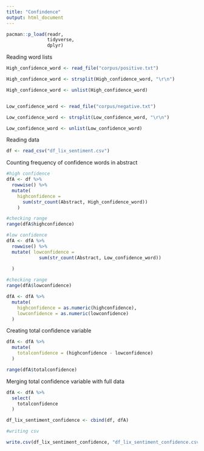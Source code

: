 ```yaml
---
title: "Confindence"
output: html_document
---
```


```r
pacman::p_load(readr, 
               tidyverse, 
               dplyr)
```


Reading word lists
```r
High_confidence_word <- read_file("corpus/positive.txt")

High_confidence_word <- strsplit(High_confidence_word, "\r\n")

High_confidence_word <- unlist(High_confidence_word)


Low_confidence_word <- read_file("corpus/negative.txt")

Low_confidence_word <- strsplit(Low_confidence_word, "\r\n")

Low_confidence_word <- unlist(Low_confidence_word)

```

Reading data
```r

df <- read_csv("df_lix_sentiment.csv")

```

Counting frequency of confidence words in abstract

```r

#high confidence
dfA <- df %>%
  rowwise() %>% 
  mutate(
    highconfidence =
      sum(str_count(Abstract, High_confidence_word))
    )

#checking range 
range(dfA$highconfidence)

#low confidence
dfA <- dfA %>%
  rowwise() %>% 
  mutate( lowconfidence =
            sum(str_count(Abstract, Low_confidence_word))
    
  )

#checking range
range(dfA$lowconfidence)

```

```r
dfA <- dfA %>%
  mutate(
    highconfidence = as.numeric(highconfidence),
    lowconfidence = as.numeric(lowconfidence)
  )


```

Creating total confidence variable 

```r
dfA <- dfA %>%
  mutate( 
    totalconfidence = (highconfidence - lowconfidence)
  )

range(dfA$totalconfidence)

```


Merging total confidence variable with full data
```r
dfA <- dfA %>%
  select(
    totalconfidence
  )

df_lix_sentiment_confidence <- cbind(df, dfA)

#writing csv

write.csv(df_lix_sentiment_confidence, "df_lix_sentiment_confidence.csv")
```

